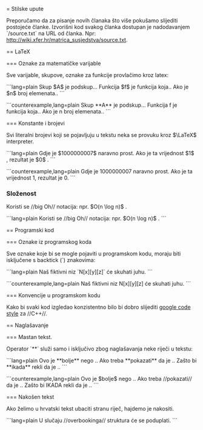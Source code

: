= Stilske upute

Preporučamo da za pisanje novih članaka što više pokušamo slijediti postojeće članke. Izvorišni kod svakog članka dostupan je nadodavanjem `/source.txt` na URL od članka. Npr: http://wiki.xfer.hr/matrica_susjedstva/source.txt.

== LaTeX

=== Oznake za matematičke varijable

Sve varijable, skupove, oznake za funkcije provlačimo kroz latex:

```lang=plain
Skup $A$ je podskup...
Funkcija $f$ je funkcija koja..
Ako je $n$ broj elemenata..
```



```counterexample,lang=plain
Skup **A** je podskup...
Funkcija f je funkcija koja..
Ako je n broj elemenata..
```

=== Konstante i brojevi

Svi literalni brojevi koji se pojavljuju u tekstu neka se provuku kroz $\LaTeX$ interpreter.

```lang=plain
Gdje je $1000000007$ naravno prost.
Ako je ta vrijednost $1$ , rezultat je $0$ .
```




```counterexample,lang=plain
Gdje je 1000000007 naravno prost.
Ako je ta vrijednost 1, rezultat je 0.
```

=== Složenost ===

Koristi se //big Oh// notacija: npr. $O(n \log n)$ .

```lang=plain
Koristi se //big Oh// notacija: npr. $O(n \log n)$ .
```

== Programski kod

=== Oznake iz programskog koda

Sve oznake koje bi se mogle pojaviti u programskom kodu, moraju biti isključene s backtick (`) znakovima:

```lang=plain
Naš fiktivni niz `N[x][y][z]` će skuhati juhu.
```



```counterexample,lang=plain
Naš fiktivni niz N[x][y][z] će skuhati juhu.
```

=== Konvencije u programskom kodu

Kako bi svaki kod izgledao konzistentno bilo bi dobro slijediti [[http://google-styleguide.googlecode.com/svn/trunk/cppguide.xml|google code style]] za //C++//.

== Naglašavanje

=== Mastan tekst.

Operator `**` služi samo i isključivo zbog naglašavanja neke riječi u tekstu:

```lang=plain
Ovo je **bolje** nego ..
Ako treba **pokazati** da je ..
Zašto bi **ikada** rekli da je ..
```



```counterexample,lang=plain
Ovo je $bolje$ nego ..
Ako treba //pokazati// da je ..
Zašto bi IKADA rekli da je ..
```

=== Nakošen tekst

Ako želimo u hrvatski tekst ubaciti stranu riječ, hajdemo je nakositi.

```lang=plain
U slučaju //overbookinga// struktura će se poduplati.
```

